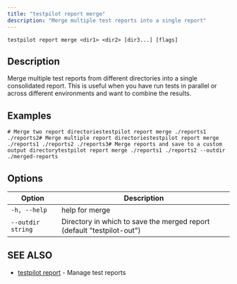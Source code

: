 ```yaml
---
title: "testpilot report merge"
description: "Merge multiple test reports into a single report"
---
```


```
testpilot report merge <dir1> <dir2> [dir3...] [flags]
```

## Description[​](#description "Direct link to Description")

Merge multiple test reports from different directories into a single consolidated report. This is
useful when you have run tests in parallel or across different environments and want to combine the
results.

## Examples[​](#examples "Direct link to Examples")

```
# Merge two report directoriestestpilot report merge ./reports1 ./reports2# Merge multiple report directoriestestpilot report merge ./reports1 ./reports2 ./reports3# Merge reports and save to a custom output directorytestpilot report merge ./reports1 ./reports2 --outdir ./merged-reports
```

## Options[​](#options "Direct link to Options")

| Option            | Description                                                            |
| ----------------- | ---------------------------------------------------------------------- |
| `-h, --help`      | help for merge                                                         |
| `--outdir string` | Directory in which to save the merged report (default "testpilot-out") |

## SEE ALSO[​](#see-also "Direct link to SEE ALSO")

- [testpilot report](/testpilot/reference/cli/testpilot_report) - Manage test reports
